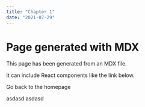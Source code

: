 ```yaml
---
title: "Chapter 1"
date: "2021-07-29"
---
```



# Page generated with MDX

This page has been generated from an MDX file.

It can include React components like the link below.

<Link to="/" style={{ color: "#00b140" }}>
  Go back to the homepage
</Link>


asdasd
asdasd
